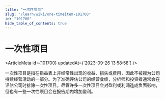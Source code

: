 ```yaml
---
title: "一次性项目"
slug: "/learn/wiki/one-timeitem-101700"
id: "101700"
hide_table_of_contents: true
---
```



# 一次性项目

<ArticleMeta id={101700} updatedAt={'2023-09-26 13:58:58'} />
<div className='border-solid border-b border-t-0 my-4 border-[var(--ifm-color-gray-300)]' />

一次性项目是指在损益表上非经常性出现的收益、损失或费用，因此不被视为公司持续经营活动的一部分。为了准确评估公司的经营业绩，分析师和投资者通常会在评估公司时排除一次性项目。尽管许多一次性项目会对盈利或利润造成负面影响，但也有一些一次性项目会在报告期内增加盈利。
